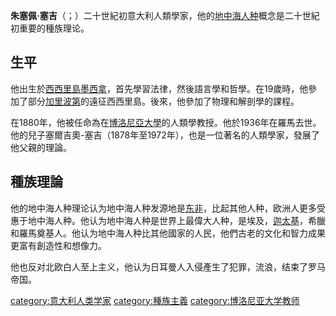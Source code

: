 {{Notability Unreferenced|time=2018-08-02T09:21:05+00:00}}
{{unreferenced|time=2018-08-02T09:21:05+00:00}}
{{Infobox scientist
|name              = 朱塞佩·塞吉<br>Giuseppe Sergi
|image             = 
|image_size        = 
|caption           = 朱塞佩·塞吉
|birth_date        = 1841年3月20日
|birth_place       = [[File:Flag_of_the_Kingdom_of_the_Two_Sicilies_(1816).svg|20px]] [[两西西里王国|两西西里王国]][[墨西拿|墨西拿]] 
|death_date        = {{death date and age|1936|10|17|1841|3|20}}
|death_place       = [[File:Flag_of_Italy_(1861-1946)_crowned.svg|20px]] [[意大利王国_(1861年–1946年)|意大利王国]][[罗马|罗马]]
|residence         = 
|citizenship       = 
|nationality       = [[File:Flag_of_Italy_(1861-1946)_crowned.svg|20px]] [[意大利王国_(1861年–1946年)|意大利王国]]
|ethnicity         = 
|field             = [[人类学|人类学]]
|work_institutions = 
|alma_mater        = 
|doctoral_advisor  = 
|doctoral_students = 
|known_for         = 生物人类学
|author_abbrev_bot =
|author_abbrev_zoo = 
|influences        = 
|influenced        = 
|prizes            = 
|religion          = 
|footnotes         = 
|signature         =
}}
'''朱塞佩·塞吉'''（{{Lang-it|Giuseppe Sergi}}；{{bd|1841年||1936年}}）二十世紀初意大利人類學家，他的[[地中海人种|地中海人种]]概念是二十世紀初重要的種族理论。

==生平==
他出生於[[西西里島|西西里島]][[墨西拿|墨西拿]]，首先學習法律，然後語言學和哲學。在19歲時，他參加了部分[[加里波第|加里波第]]的遠征西西里島。後來，他參加了物理和解剖學的課程。

在1880年，他被任命為在[[博洛尼亞大學|博洛尼亞大學]]的人類學教授。他於1936年在羅馬去世。他的兒子塞爾吉奧-塞吉（1878年至1972年），也是一位著名的人類學家，發展了他父親的理論。

==種族理論==
他的地中海人种理论认为地中海人种发源地是[[东非|东非]]，比起其他人种，欧洲人更多受惠于地中海人种。他认为地中海人种是世界上最偉大人种，是埃及，[[迦太基|迦太基]]，希臘和羅馬奠基人。他认为地中海人种比其他國家的人民，他們古老的文化和智力成果更富有創造性和想像力。

他也反对北欧白人至上主义，他认为日耳曼人入侵產生了犯罪，流浪，结束了罗马帝国。

{{种族的划分}}
{{Authority control}}
[[category:意大利人类学家|category:意大利人类学家]]
[[category:種族主義|category:種族主義]]
[[category:博洛尼亚大学教师|category:博洛尼亚大学教师]]
